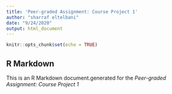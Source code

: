 ```yaml
---
title: 'Peer-graded Assignment: Course Project 1'
author: "sharraf eltelbani"
date: "9/24/2020"
output: html_document
---
```


```r
knitr::opts_chunk$set(echo = TRUE)
```

## R Markdown

This is an R Markdown document.generated for the *Peer-graded Assignment: Course Project 1* 

